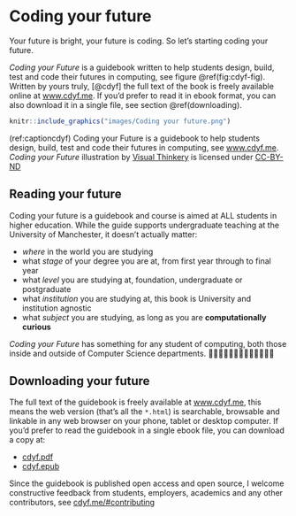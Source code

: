 # Coding your future

Your future is bright, your future is coding. So let's starting coding your future.

*Coding your Future* is a guidebook written to help students design, build, test and code their futures in computing, see figure \@ref(fig:cdyf-fig). Written by yours truly, [@cdyf] the full text of the book is freely available online at [www.cdyf.me](https://www.cdyf.me). If you'd prefer to read it in ebook format, you can also download it in a single file, see section \@ref(downloading).

```r
knitr::include_graphics("images/Coding your future.png")
```

(ref:captioncdyf) Coding your Future is a guidebook to help students design, build, test and code their futures in computing, see [www.cdyf.me](https://www.cdyf.me). *Coding your Future* illustration by [Visual Thinkery](https://visualthinkery.com/) is licensed under [CC-BY-ND](https://creativecommons.org/licenses/by-nd/4.0/)

## Reading your future {#reading}

Coding your future is a guidebook and course is aimed at ALL students in higher education. While the guide supports undergraduate teaching at the University of Manchester, it doesn’t actually matter:

* *where* in the world you are studying
* what *stage* of your degree you are at, from first year through to final year
* what *level* you are studying at, foundation, undergraduate or postgraduate
* what *institution* you are studying at, this book is University and institution agnostic
* what *subject* you are studying, as long as you are **computationally curious**

*Coding your Future* has something for any student of computing, both those inside and outside of Computer Science departments. 👨🏿‍💻👨‍💻👩🏽‍💻👩‍💻👩🏿‍💻

## Downloading your future {#downloading}

The full text of the guidebook is freely available at [www.cdyf.me](https://www.cdyf.me/), this means the web version (that's all the `*.html`) is searchable, browsable and linkable in any web browser on your phone, tablet or desktop computer. If you'd prefer to read the guidebook in a single ebook file, you can download a copy at:

* [cdyf.pdf](https://www.cdyf.me/cdyf.pdf)
* [cdyf.epub](https://www.cdyf.me/cdyf.epub)

Since the guidebook is published open access and open source, I welcome constructive feedback from students, employers, academics and any other contributors, see [cdyf.me/#contributing](https://www.cdyf.me/#contributing)
